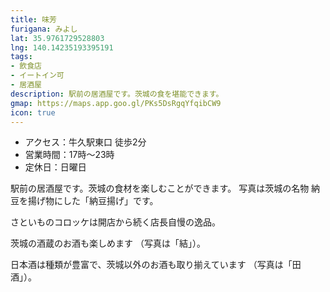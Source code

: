 ```yaml
---
title: 味芳
furigana: みよし
lat: 35.9761729528803
lng: 140.14235193395191
tags:
- 飲食店
- イートイン可
- 居酒屋
description: 駅前の居酒屋です。茨城の食を堪能できます。
gmap: https://maps.app.goo.gl/PKs5DsRgqYfqibCW9
icon: true
---
```


<LinkedImage
  basename="nato_blooming/miyoshi-sign2"
/>

- アクセス：牛久駅東口 徒歩2分
- 営業時間：17時～23時
- 定休日：日曜日

駅前の居酒屋です。茨城の食材を楽しむことができます。
写真は茨城の名物 納豆を揚げ物にした「納豆揚げ」です。

<LinkedImage
  basename="nato_blooming/miyoshi_nattou"
/>

さといものコロッケは開店から続く店長自慢の逸品。

<LinkedImage
  basename="nato_blooming/miyoshi-satoimo_korokke"
/>

茨城の酒蔵のお酒も楽しめます
（写真は「結」）。

<LinkedImage
  aspectRatio="9/10"
  basename="nato_blooming/miyoshi-yui"
/>

日本酒は種類が豊富で、茨城以外のお酒も取り揃えています
（写真は「田酒」）。

<LinkedImage
  aspectRatio="9/10"
  basename="nato_blooming/miyoshi-densyu"
/>
